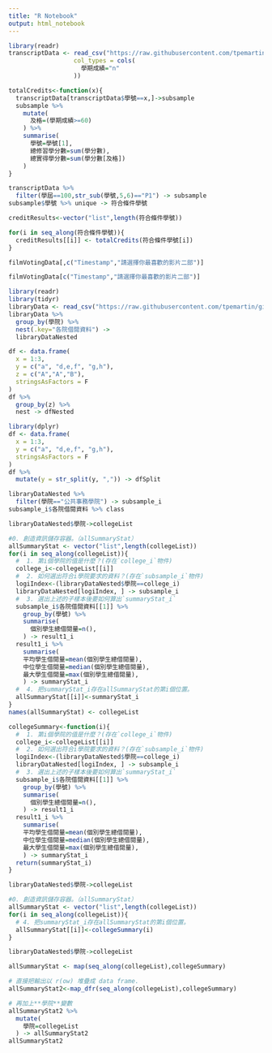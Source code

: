 ---
title: "R Notebook"
output: html_notebook
---


```{r}
library(readr)
transcriptData <- read_csv("https://raw.githubusercontent.com/tpemartin/github-data/master/transcript100_102.csv",
                  col_types = cols(
                    學期成績="n"
                  ))

totalCredits<-function(x){
  transcriptData[transcriptData$學號==x,]->subsample 
  subsample %>%
    mutate(
      及格=(學期成績>=60)
    ) %>%
    summarise(
      學號=學號[1],
      總修習學分數=sum(學分數),
      總實得學分數=sum(學分數[及格])
    )  
}
```

```{r}
transcriptData %>%
  filter(學屆==100,str_sub(學號,5,6)=="P1") -> subsample
subsample$學號 %>% unique -> 符合條件學號
```

```{r}
creditResults<-vector("list",length(符合條件學號))
```

```{r}
for(i in seq_along(符合條件學號)){
  creditResults[[i]] <- totalCredits(符合條件學號[i])
}
```

```{r}
filmVotingData[,c("Timestamp","請選擇你最喜歡的影片二部")]

filmVotingData[c("Timestamp","請選擇你最喜歡的影片二部")]
```

```{r}
library(readr)
library(tidyr)
libraryData <- read_csv("https://raw.githubusercontent.com/tpemartin/github-data/master/libraryData2.csv")
libraryData %>%
  group_by(學院) %>%
  nest(.key="各院借閱資料") ->
  libraryDataNested
```

```{r}
df <- data.frame(
  x = 1:3,
  y = c("a", "d,e,f", "g,h"),
  z = c("A","A","B"),
  stringsAsFactors = F
)
df %>% 
  group_by(z) %>%
  nest -> dfNested
```

```{r}
library(dplyr)
df <- data.frame(
  x = 1:3,
  y = c("a", "d,e,f", "g,h"),
  stringsAsFactors = F
)
df %>%
  mutate(y = str_split(y, ",")) -> dfSplit
```

```{r}
libraryDataNested %>%
  filter(學院=="公共事務學院") -> subsample_i
subsample_i$各院借閱資料 %>% class
```

```{r}
libraryDataNested$學院->collegeList

#0. 創造資訊儲存容器。（allSummaryStat）
allSummaryStat <- vector("list",length(collegeList))
for(i in seq_along(collegeList)){
  #  1. 第i個學院的值是什麼？(存在`college_i`物件)
  college_i<-collegeList[[i]]
  #  2. 如何選出符合i學院要求的資料？(存在`subsample_i`物件)
  logiIndex<-(libraryDataNested$學院==college_i)
  libraryDataNested[logiIndex, ] -> subsample_i
  #  3. 選出上述的子樣本後要如何算出`summaryStat_i`
  subsample_i$各院借閱資料[[1]] %>%
    group_by(學號) %>%
    summarise(
      個別學生總借閱量=n(),
    ) -> result1_i
  result1_i %>% 
    summarise(
    平均學生借閱量=mean(個別學生總借閱量),
    中位學生借閱量=median(個別學生總借閱量),
    最大學生借閱量=max(個別學生總借閱量),
    ) -> summaryStat_i  
  #  4. 把summaryStat_i存在allSummaryStat的第i個位置。
  allSummaryStat[[i]]<-summaryStat_i
}
names(allSummaryStat) <- collegeList
```

```{r}
collegeSummary<-function(i){
  #  1. 第i個學院的值是什麼？(存在`college_i`物件)
  college_i<-collegeList[[i]]
  #  2. 如何選出符合i學院要求的資料？(存在`subsample_i`物件)
  logiIndex<-(libraryDataNested$學院==college_i)
  libraryDataNested[logiIndex, ] -> subsample_i
  #  3. 選出上述的子樣本後要如何算出`summaryStat_i`
  subsample_i$各院借閱資料[[1]] %>%
    group_by(學號) %>%
    summarise(
      個別學生總借閱量=n(),
    ) -> result1_i
  result1_i %>% 
    summarise(
    平均學生借閱量=mean(個別學生總借閱量),
    中位學生借閱量=median(個別學生總借閱量),
    最大學生借閱量=max(個別學生總借閱量),
    ) -> summaryStat_i  
  return(summaryStat_i)
}
```

```{r}
libraryDataNested$學院->collegeList

#0. 創造資訊儲存容器。（allSummaryStat）
allSummaryStat <- vector("list",length(collegeList))
for(i in seq_along(collegeList)){
  # 4. 把summaryStat_i存在allSummaryStat的第i個位置。
  allSummaryStat[[i]]<-collegeSummary(i)
}  
```

```{r}
libraryDataNested$學院->collegeList

allSummaryStat <- map(seq_along(collegeList),collegeSummary)
```

```{r}
# 直接把輸出以 r(ow) 堆疊成 data frame. 
allSummaryStat2<-map_dfr(seq_along(collegeList),collegeSummary)

# 再加上**學院**變數
allSummaryStat2 %>%
  mutate(
    學院=collegeList
  ) -> allSummaryStat2
allSummaryStat2 
```

